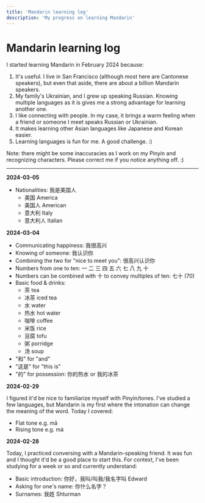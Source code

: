 ```yaml
---
title: 'Mandarin learning log'
description: 'My progress on learning Mandarin'
---
```


# Mandarin learning log

I started learning Mandarin in February 2024 because:

1. It's useful. I live in San Francisco (although most here are Cantonese speakers), but even that aside, there are about a billion Mandarin speakers.
2. My family's Ukrainian, and I grew up speaking Russian. Knowing multiple languages as it is gives me a strong advantage for learning another one.
3. I like connecting with people. In my case, it brings a warm feeling when a friend or someone I meet speaks Russian or Ukrainian.
4. It makes learning other Asian languages like Japanese and Korean easier.
5. Learning languages is fun for me. A good challenge. :)

Note: there might be some inaccuracies as I work on my Pinyin and recognizing characters. Please correct me if you notice anything off. :)

---

**2024-03-05**

- Nationalities: 我是美国人
    - 美国 America
    - 美国人 American
    - 意大利 Italy
    - 意大利人 Italian

**2024-03-04**

- Communicating happiness: 我很高兴
- Knowing of someone: 我认识你
- Combining the two for "nice to meet you": 很高兴认识你
- Numbers from one to ten: 一 二 三 四 五 六 七 八 九 十
- Numbers can be combined with 十 to convey multiples of ten: 七十 (70)
- Basic food & drinks:
    - 茶 tea
    - 冰茶 iced tea
    - 水 water
    - 热水 hot water
    - 咖啡 coffee
    - 米饭 rice
    - 豆腐 tofu
    - 粥 porridge
    - 汤 soup
- "和" for "and"
- "这是" for "this is"
- "的" for possession: 你的热水 or 我的冰茶

**2024-02-29**

I figured it'd be nice to familiarize myself with Pinyin/tones. I've studied a few languages, but Mandarin is my first where the intonation can change the meaning of the word. Today I covered:

- Flat tone e.g. mā
- Rising tone e.g. má

**2024-02-28**

Today, I practiced conversing with a Mandarin-speaking friend. It was fun and I thought it'd be a good place to start this. For context, I've been studying for a week or so and currently understand:

- Basic introduction: 你好，我叫/叫我/我名字叫 Edward
- Asking for one's name: 你什么名字？
- Surnames: 我姓 Shturman
